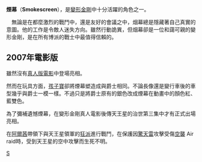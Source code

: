 {{unreferenced|time=2014-09-25T06:25:32+00:00}}
{{noteTA
|G1=Transformers
}}
'''煙幕'''（'''Smokescreen'''），是[[變形金剛|變形金剛]]中十分活躍的角色之一。

　無論是在都麼激烈的戰鬥中，還是友好的會議之中，烟幕總是隱藏著自己真實的意圖。他的工作是令敵人迷失方向。雖然行動詭異，但烟幕卻是一位和藹可親的變形金剛，是在所有博派的戰士中最值得信賴的。

==2007年電影版==
雖然沒有[[變形金剛_(2007年電影)|真人版電影]]中登場亮相。

然而在玩具方面，[[孩子寶|孩子寶]]卻將煙幕塑造成與爵士相同。不論長像還是變行車後的車型幾乎與爵士一模一樣。不過只是將爵士原有的銀色改成煙幕在動畫中的顏色紅、藍雙色。

為了彌補遺憾煙幕，在變形金剛真人電影後傳天王星的治世第三集中才有正式出場亮相。

在[[阿爾茜|阿爾茜]]帶領下與天王星領軍的[[狂派|狂派]]進行戰鬥，在保護因[[驚天雷|驚天雷]]攻擊受傷[[空襲__(變形金剛)|空襲]]
Air raid時，受到天王星的空中攻擊而生死不明。

{{變形金剛系列}}
[[Category:Autobot|S]]